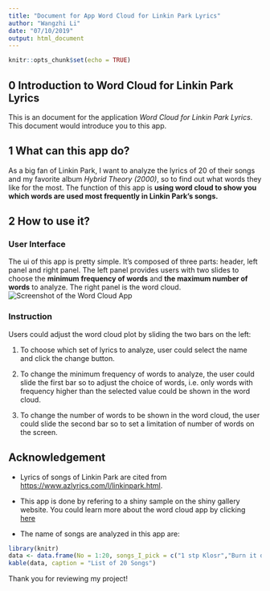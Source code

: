 ---
title: "Document for App Word Cloud for Linkin Park Lyrics"
author: "Wangzhi Li"
date: "07/10/2019"
output: html_document
---

```{r setup, include=FALSE}
knitr::opts_chunk$set(echo = TRUE)
```

## 0 Introduction to Word Cloud for Linkin Park Lyrics

This is an document for the application *Word Cloud for Linkin Park Lyrics*.
This document would introduce you to this app.

## 1 What can this app do?

As a big fan of Linkin Park, I want to analyze the lyrics of 20 of their songs and my favorite album *Hybrid Theory (2000)*, so to find out what words they like for the most.
The function of this app is **using word cloud to show you which words are used most frequently in Linkin Park's songs.**

## 2 How to use it?

### User Interface

The ui of this app is pretty simple. It's composed of three parts: header, left panel and right panel.
The left panel provides users with two slides to choose the **minimum frequency of words** and **the maximum number of words** to analyze.
The right panel is the word cloud. 
![Screenshot of the Word Cloud App](appscreenshot.png)

### Instruction

Users could adjust the word cloud plot by sliding the two bars on the left: 

1. To choose which set of lyrics to analyze, user could select the name and click the change button.

2. To change the minimum frequency of words to analyze, the user could slide the first bar so to adjust the choice of words, i.e. only words with frequency higher than the selected value could be shown in the word cloud. 

3. To change the number of words to be shown in the word cloud, the user could slide the second bar so to set a limitation of number of words on the screen.  

## Acknowledgement

- Lyrics of songs of Linkin Park are cited from <https://www.azlyrics.com/l/linkinpark.html>.

- This app is done by refering to a shiny sample on the shiny gallery website. You could learn more about the word cloud app by clicking [here](https://shiny.rstudio.com/gallery/word-cloud.html)

- The name of songs are analyzed in this app are: 
```{r list, results='asis', echo=FALSE}
library(knitr)
data <- data.frame(No = 1:20, songs_I_pick = c("1 stp Klosr","Burn it down", "Crawling","Faint","Good Goodbye","In the End","Iridescent","Bleed it out","Burning in the skies","Breaking the habit","All for nothing","Forgotten","Hunger Strike","Invisible","Leave out all the rest","Numb","One Step Closer","Part of me","Rolling in the deep","Robot Boy"), songs_in_Hybrid_Theory= c("Papercut","One Step Closer","With You","Points Of Authority","Crawling","Runaway","By Myself","In The End","A Place For My Head","Forgotten","Cure For The Itch","Pushing Me Away","High Voltage[Bonus Track]","","","","","","",""))
kable(data, caption = "List of 20 Songs")
```

Thank you for reviewing my project! 